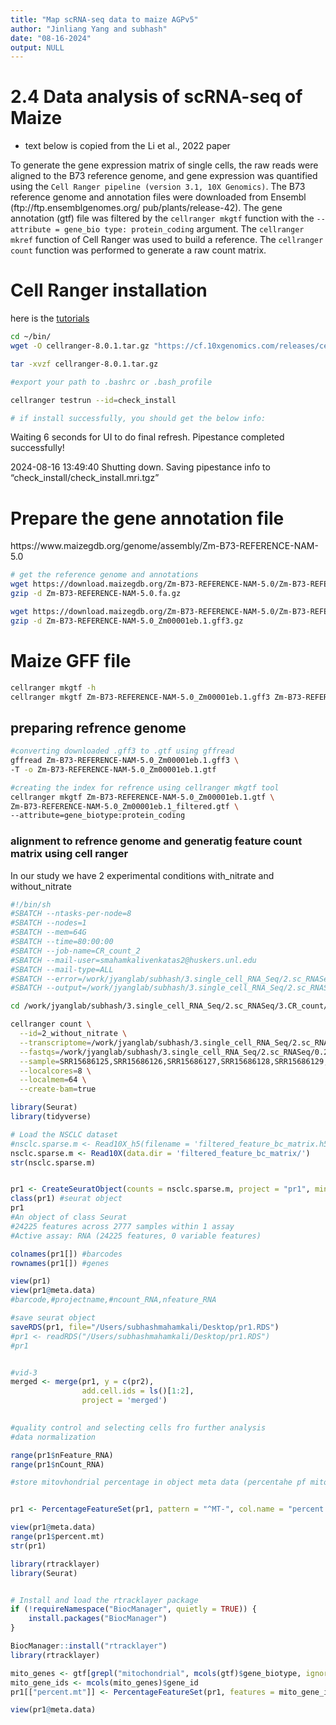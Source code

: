 ```yaml
---
title: "Map scRNA-seq data to maize AGPv5"
author: "Jinliang Yang and subhash"
date: "08-16-2024"
output: NULL
---
```



# 2.4 Data analysis of scRNA-seq of Maize
- text below is copied from the Li et al., 2022 paper

To generate the gene expression matrix of single cells, the raw reads were aligned to the B73 reference genome, and gene expression was quantified using the `Cell Ranger pipeline (version 3.1, 10X Genomics)`. 
The B73 reference genome and annotation files were downloaded from Ensembl (ftp://ftp.ensemblgenomes.org/ pub/plants/release-42). The gene annotation (gtf) file was filtered by the `cellranger mkgtf` function with the `--attribute = gene_bio type: protein_coding` argument. 
The `cellranger mkref` function of Cell Ranger was used to build a reference. The `cellranger count` function was performed to generate a raw count matrix.

# Cell Ranger installation

here is the [tutorials](https://www.10xgenomics.com/support/software/cell-ranger/latest/tutorials)

```bash
cd ~/bin/
wget -O cellranger-8.0.1.tar.gz "https://cf.10xgenomics.com/releases/cell-exp/cellranger-8.0.1.tar.gz?Expires=1723872327&Key-Pair-Id=APKAI7S6A5RYOXBWRPDA&Signature=QMT75~0APN1ylbKNNePQ6cVDlqqkgCAwzdCcX5lsc5v5QBJsMw48x4UHPYJcu8TYRJO7JF1EUkZnrQgNDae8qsUY~~wOLxckFia4gw1chgDOfW96J9ylhpNN0lOaXUy8deeiogn0NFoFMPPX67V-VjZWyJ6vo5hlySaT58sgewghGZPePoJIWXR~o78f1I7AIqOg8gQaP7AfDXROWxcd3nZTswklG1BAmRDMYQnB0zEGYYgvTxjEYDHUpjk3cuE5o7Uz0bldY9Cvw4TF~JdaXEPvH2HsTBBM~7-gZ~AlM4AwWwIM48wxAaHLR8BAxVztpSH~Kv9ftk4DJEk8rAKSjA__"

tar -xvzf cellranger-8.0.1.tar.gz

#export your path to .bashrc or .bash_profile

cellranger testrun --id=check_install

# if install successfully, you should get the below info:
```

Waiting 6 seconds for UI to do final refresh.
Pipestance completed successfully!

2024-08-16 13:49:40 Shutting down.
Saving pipestance info to "check_install/check_install.mri.tgz"

# Prepare the gene annotation file

https://www.maizegdb.org/genome/assembly/Zm-B73-REFERENCE-NAM-5.0

```bash
# get the reference genome and annotations
wget https://download.maizegdb.org/Zm-B73-REFERENCE-NAM-5.0/Zm-B73-REFERENCE-NAM-5.0.fa.gz
gzip -d Zm-B73-REFERENCE-NAM-5.0.fa.gz

wget https://download.maizegdb.org/Zm-B73-REFERENCE-NAM-5.0/Zm-B73-REFERENCE-NAM-5.0_Zm00001eb.1.gff3.gz
gzip -d Zm-B73-REFERENCE-NAM-5.0_Zm00001eb.1.gff3.gz
```

# Maize GFF file

```bash
cellranger mkgtf -h
cellranger mkgtf Zm-B73-REFERENCE-NAM-5.0_Zm00001eb.1.gff3 Zm-B73-REFERENCE-NAM-5.0_gene.gtf --attribute = gene
```

## preparing refrence genome

```bash
#converting downloaded .gff3 to .gtf using gffread
gffread Zm-B73-REFERENCE-NAM-5.0_Zm00001eb.1.gff3 \
-T -o Zm-B73-REFERENCE-NAM-5.0_Zm00001eb.1.gtf

#creating the index for refrence using cellranger mkgtf tool
cellranger mkgtf Zm-B73-REFERENCE-NAM-5.0_Zm00001eb.1.gtf \
Zm-B73-REFERENCE-NAM-5.0_Zm00001eb.1_filtered.gtf \
--attribute=gene_biotype:protein_coding

```

### alignment to refrence genome and generatig feature count matrix using cell ranger
In our study we have 2 experimental conditions with_nitrate and without_nitrate

```bash
#!/bin/sh
#SBATCH --ntasks-per-node=8
#SBATCH --nodes=1
#SBATCH --mem=64G
#SBATCH --time=80:00:00
#SBATCH --job-name=CR_count_2
#SBATCH --mail-user=smahamkalivenkatas2@huskers.unl.edu
#SBATCH --mail-type=ALL
#SBATCH --error=/work/jyanglab/subhash/3.single_cell_RNA_Seq/2.sc_RNASeq/3.CR_count/2.CR_count_2/0.scripts/2_CR.err
#SBATCH --output=/work/jyanglab/subhash/3.single_cell_RNA_Seq/2.sc_RNASeq/3.CR_count/2.CR_count_2/0.scripts/2_CR.out

cd /work/jyanglab/subhash/3.single_cell_RNA_Seq/2.sc_RNASeq/3.CR_count/2.CR_count_2/

cellranger count \
  --id=2_without_nitrate \
  --transcriptome=/work/jyanglab/subhash/3.single_cell_RNA_Seq/2.sc_RNASeq/2.refrence/Zm_B73 \
  --fastqs=/work/jyanglab/subhash/3.single_cell_RNA_Seq/2.sc_RNASeq/0.2.without_nitrate/ \
  --sample=SRR15686125,SRR15686126,SRR15686127,SRR15686128,SRR15686129,SRR15686130,SRR15686131,SRR15686132 \
  --localcores=8 \
  --localmem=64 \
  --create-bam=true
```









```r
library(Seurat)
library(tidyverse)

# Load the NSCLC dataset
#nsclc.sparse.m <- Read10X_h5(filename = 'filtered_feature_bc_matrix.h5')
nsclc.sparse.m <- Read10X(data.dir = 'filtered_feature_bc_matrix/')
str(nsclc.sparse.m)


pr1 <- CreateSeuratObject(counts = nsclc.sparse.m, project = "pr1", min.cells = 3, min.features = 200)
class(pr1) #seurat object
pr1
#An object of class Seurat 
#24225 features across 2777 samples within 1 assay 
#Active assay: RNA (24225 features, 0 variable features)

colnames(pr1[]) #barcodes
rownames(pr1[]) #genes

view(pr1)
view(pr1@meta.data)
#barcode,#projectname,#ncount_RNA,nfeature_RNA

#save seurat object
saveRDS(pr1, file="/Users/subhashmahamkali/Desktop/pr1.RDS")
#pr1 <- readRDS("/Users/subhashmahamkali/Desktop/pr1.RDS")
#pr1


#vid-3
merged <- merge(pr1, y = c(pr2),
                add.cell.ids = ls()[1:2],
                project = 'merged')
  

#quality control and selecting cells fro further analysis
#data normalization

range(pr1$nFeature_RNA)
range(pr1$nCount_RNA)

#store mitovhondrial percentage in object meta data (percentahe pf mitochroa genes for each cell.)


pr1 <- PercentageFeatureSet(pr1, pattern = "^MT-", col.name = "percent.mt")

view(pr1@meta.data)
range(pr1$percent.mt)
str(pr1)

library(rtracklayer)
library(Seurat)


# Install and load the rtracklayer package
if (!requireNamespace("BiocManager", quietly = TRUE)) {
    install.packages("BiocManager")
}

BiocManager::install("rtracklayer")
library(rtracklayer)

mito_genes <- gtf[grepl("mitochondrial", mcols(gtf)$gene_biotype, ignore.case = TRUE)]
mito_gene_ids <- mcols(mito_genes)$gene_id
pr1[["percent.mt"]] <- PercentageFeatureSet(pr1, features = mito_gene_ids)

view(pr1@meta.data)
```

